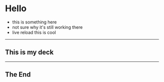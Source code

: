 

# Hello
- this is something here
- not sure why it's still working there
- live reload this is cool

---

## This is my deck

---

## The End
